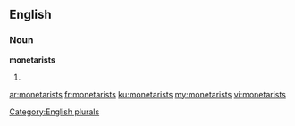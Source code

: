 ==English==

===Noun===
'''monetarists'''

# {{plural of|monetarist}}

[[Category:English plurals]]

[[ar:monetarists]]
[[fr:monetarists]]
[[ku:monetarists]]
[[my:monetarists]]
[[vi:monetarists]]